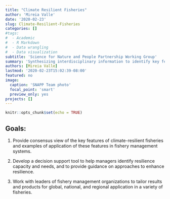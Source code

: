 ```yaml
---
title: "Climate Resilient Fisheries"
author: 'Mireia Valle'
date: '2020-02-23'
slug: Climate-Resilient-Fisheries
categories: []
#tags:
#  - Academic
#  - R Markdown
#  - Data wrangling
#  - Data visualization
subtitle: 'Science for Nature and People Partnership Working Group'
summary: 'Synthesizing interdisciplinary information to identify key features of resilience and develop guidance on approaches, processes, and tools that can help operationalize resilience in fisheries around the world'
authors: [Mireia Valle]
lastmod: '2020-02-23T15:02:39-08:00'
featured: no
image:
  caption: 'SNAPP Team photo'
  focal_point: 'smart'
  preview_only: yes
projects: []
---
```



```r
knitr::opts_chunk$set(echo = TRUE)
```

## Goals: 

1) Provide consensus view of the key features of climate-resilient fisheries and examples of application of these features in fishery management systems. 

2) Develop a decision support tool to help managers identify resilience capacity and needs, and to provide guidance on approaches to enhance resilience. 

3) Work with leaders of fishery management organizations to tailor results and products for global, national, and regional application in a variety of fisheries.
